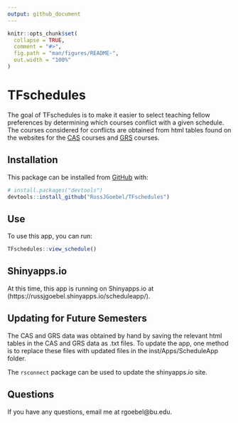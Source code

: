 ```yaml
---
output: github_document
---
```


<!-- README.md is generated from README.Rmd. Please edit that file -->

```r
knitr::opts_chunk$set(
  collapse = TRUE,
  comment = "#>",
  fig.path = "man/figures/README-",
  out.width = "100%"
)
```

# TFschedules

<!-- badges: start -->
<!-- badges: end -->

The goal of TFschedules is to make it easier to select teaching fellow preferences by determining which courses conflict with a given schedule. The courses considered for conflicts are obtained from html tables found on the websites for the  [CAS](http://www.bu.edu/link/bin/uiscgi_dept_class_sched?Sem=SPRG&Year=21&Col=CAS&Dept=MA) courses and [GRS](http://www.bu.edu/link/bin/uiscgi_dept_class_sched?Sem=SPRG&Year=21&Col=GRS&Dept=MA) courses.

## Installation

This package can be installed from [GitHub](https://github.com/) with:

``` r
# install.packages("devtools")
devtools::install_github("RussJGoebel/TFschedules")
```
## Use

To use this app, you can run:

```r
TFschedules::view_schedule()

```

## Shinyapps.io

At this time, this app is running on Shinyapps.io at (https://russjgoebel.shinyapps.io/scheduleapp/).

## Updating for Future Semesters

The CAS and GRS data was obtained by hand by saving the relevant html tables in the CAS and GRS data as .txt files. 
To update the app, one method is to replace these files with updated files in the inst/Apps/ScheduleApp folder.

The `rsconnect` package can be used to update the shinyapps.io site. 


## Questions

If you have any questions, email me at rgoebel@bu.edu. 


